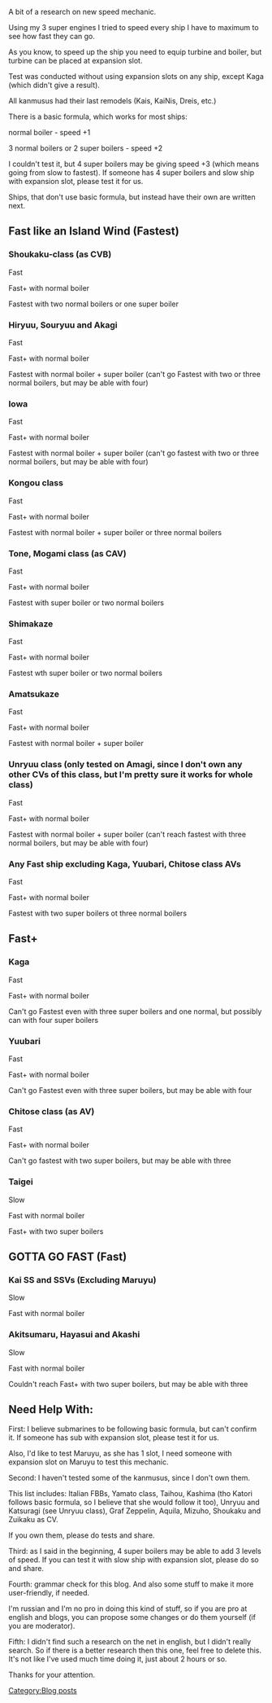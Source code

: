 A bit of a research on new speed mechanic.

Using my 3 super engines I tried to speed every ship I have to maximum to see how fast they can go.

As you know, to speed up the ship you need to equip turbine and boiler, but turbine can be placed at expansion slot.

Test was conducted without using expansion slots on any ship, except Kaga (which didn't give a result).

All kanmusus had their last remodels (Kais, KaiNis, Dreis, etc.)

There is a basic formula, which works for most ships:

normal boiler - speed +1

3 normal boilers or 2 super boilers - speed +2

I couldn't test it, but 4 super boilers may be giving speed +3 (which means going from slow to fastest). If someone has 4 super boilers and slow ship with expansion slot, please test it for us.  

Ships, that don't use basic formula, but instead have their own are written next.
==Fast like an Island Wind (Fastest)==
===Shoukaku-class (as CVB)===
Fast

Fast+ with normal boiler

Fastest with two normal boilers or one super boiler
===Hiryuu, Souryuu and Akagi===
Fast

Fast+ with normal boiler

Fastest with normal boiler + super boiler (can't go Fastest with two or three normal boilers, but may be able with four)
===Iowa===
Fast

Fast+ with normal boiler

Fastest with normal boiler + super boiler (can't go fastest with two or <span style="font-weight:normal;">three normal boilers, but may be able with four)</span>
===Kongou class===
Fast

Fast+ with normal boiler

Fastest with normal boiler + super boiler or three normal boilers
===Tone, Mogami class (as CAV)===
Fast

Fast+ with normal boiler

Fastest with super boiler or two normal boilers
===Shimakaze===
Fast

Fast+ with normal boiler

Fastest wth super boiler or two normal boilers
===Amatsukaze===
Fast

Fast+ with normal boiler

Fastest with normal boiler + super boiler
===Unryuu class (only tested on Amagi, since I don't own any other CVs of this class, but I'm pretty sure it works for whole class)===
<p style="font-weight:normal;">Fast</p>

<p style="font-weight:normal;">Fast+ with normal boiler</p>

<p style="font-weight:normal;">Fastest with normal boiler + super boiler (can't reach fastest with three normal boilers, but may be able with four)</p>
===Any Fast ship excluding Kaga, Yuubari, Chitose class AVs===
Fast

Fast+ with normal boiler

Fastest with two super boilers ot three normal boilers
==Fast+==
===Kaga===
Fast

Fast+ with normal boiler

Can't go Fastest even with three super boilers and one normal, but possibly can with four super boilers
===Yuubari===
<p style="font-weight:normal;">Fast</p>

<p style="font-weight:normal;">Fast+ with normal boiler</p>

<p style="font-weight:normal;">Can't go Fastest even with three super boilers, but may be able with four</p>
===Chitose class (as AV) ===
Fast

Fast+ with normal boiler

Can't go fastest with two super boilers, but may be able with three
===Taigei ===
Slow

Fast with normal boiler

Fast+ with two super boilers


==GOTTA GO FAST (Fast)==
===Kai SS and SSVs (Excluding Maruyu)===
Slow

Fast with normal boiler
===Akitsumaru, Hayasui and Akashi===
Slow

Fast with normal boiler

Couldn't reach Fast+ with two super boilers, but may be able with three
==Need Help With:==
First: I believe submarines to be following basic formula, but can't confirm it. If someone has sub with expansion slot, please test it for us.

Also, I'd like to test Maruyu, as she has 1 slot, I need someone with expansion slot on Maruyu to test this mechanic.

Second: I haven't tested some of the kanmusus, since I don't own them.

This list includes: Italian FBBs, Yamato class, Taihou, Kashima (tho Katori follows basic formula, so I believe that she would follow it too), Unryuu and Katsuragi (see Unryuu class), Graf Zeppelin, Aquila, Mizuho, Shoukaku and Zuikaku as CV.

If you own them, please do tests and share.

Third: as I said in the beginning, 4 super boilers may be able to add 3 levels of speed. If you can test it with slow ship with expansion slot, please do so and share.

Fourth: grammar check for this blog. And also some stuff to make it more user-friendly, if needed.

I'm russian and I'm no pro in doing this kind of stuff, so if you are pro at english and blogs, you can propose some changes or do them yourself (if you are moderator).

Fifth: I didn't find such a research on the net in english, but I didn't really search. So if there is a better research then this one, feel free to delete this. It's not like I've used much time doing it, just about 2 hours or so.

Thanks for your attention.
[[Category:Blog posts]]